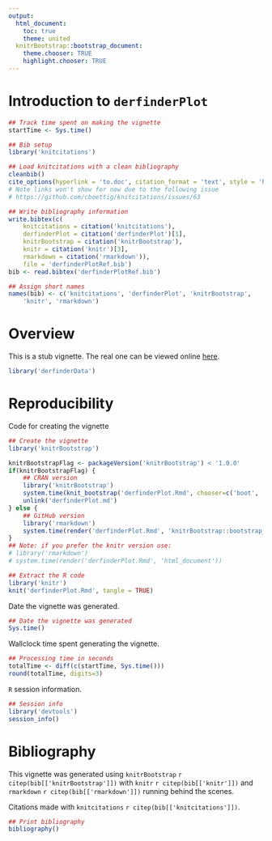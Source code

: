 ```yaml
---
output:
  html_document:
    toc: true
    theme: united
  knitrBootstrap::bootstrap_document:
    theme.chooser: TRUE
    highlight.chooser: TRUE
---
```


<!--
%\VignetteEngine{knitr::rmarkdown}
%\VignetteIndexEntry{Introduction to derfinderPlot}
-->

Introduction to `derfinderPlot`
===============================

```r
## Track time spent on making the vignette
startTime <- Sys.time()

## Bib setup
library('knitcitations')

## Load knitcitations with a clean bibliography
cleanbib()
cite_options(hyperlink = 'to.doc', citation_format = 'text', style = 'html')
# Note links won't show for now due to the following issue
# https://github.com/cboettig/knitcitations/issues/63

## Write bibliography information
write.bibtex(c(
    knitcitations = citation('knitcitations'),
    derfinderPlot = citation('derfinderPlot')[1], 
    knitrBootstrap = citation('knitrBootstrap'), 
    knitr = citation('knitr')[3],
    rmarkdown = citation('rmarkdown')),
    file = 'derfinderPlotRef.bib')
bib <- read.bibtex('derfinderPlotRef.bib')

## Assign short names
names(bib) <- c('knitcitations', 'derfinderPlot', 'knitrBootstrap',
    'knitr', 'rmarkdown')
```


# Overview

This is a stub vignette. The real one can be viewed online [here](http://leekgroup.github.io/derfinderPlot/).

```r
library('derfinderData')
```




# Reproducibility

Code for creating the vignette

```r
## Create the vignette
library('knitrBootstrap') 

knitrBootstrapFlag <- packageVersion('knitrBootstrap') < '1.0.0'
if(knitrBootstrapFlag) {
    ## CRAN version
    library('knitrBootstrap')
    system.time(knit_bootstrap('derfinderPlot.Rmd', chooser=c('boot', 'code'), show_code = TRUE))
    unlink('derfinderPlot.md')
} else {
    ## GitHub version
    library('rmarkdown')
    system.time(render('derfinderPlot.Rmd', 'knitrBootstrap::bootstrap_document'))
}
## Note: if you prefer the knitr version use:
# library('rmarkdown')
# system.time(render('derfinderPlot.Rmd', 'html_document'))

## Extract the R code
library('knitr')
knit('derfinderPlot.Rmd', tangle = TRUE)
```

Date the vignette was generated.

```r
## Date the vignette was generated
Sys.time()
```

Wallclock time spent generating the vignette.

```r
## Processing time in seconds
totalTime <- diff(c(startTime, Sys.time()))
round(totalTime, digits=3)
```

`R` session information.

```r
## Session info
library('devtools')
session_info()
```

# Bibliography

This vignette was generated using `knitrBootstrap` `r citep(bib[['knitrBootstrap']])`
with `knitr` `r citep(bib[['knitr']])` and `rmarkdown` `r citep(bib[['rmarkdown']])` running behind the scenes.

Citations made with `knitcitations` `r citep(bib[['knitcitations']])`.

```r
## Print bibliography
bibliography()
```
